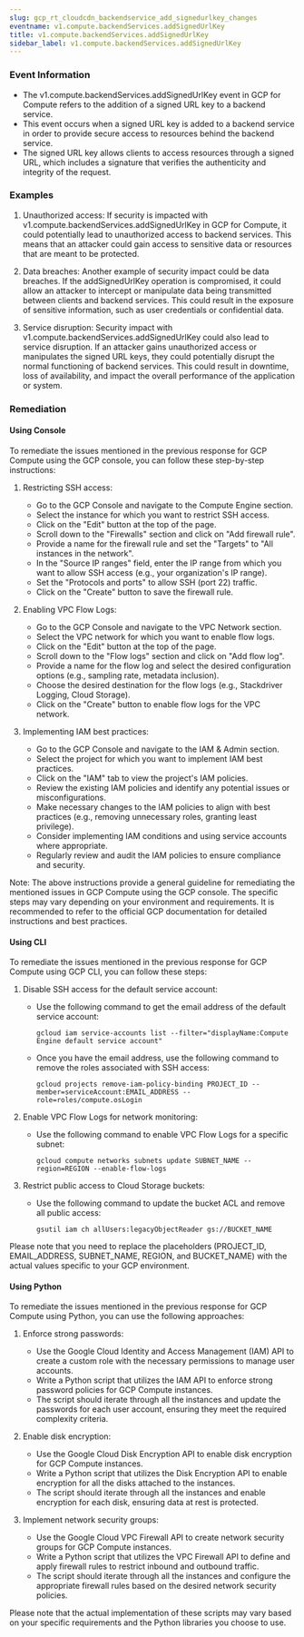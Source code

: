 ```yaml
--- 
slug: gcp_rt_cloudcdn_backendservice_add_signedurlkey_changes
eventname: v1.compute.backendServices.addSignedUrlKey
title: v1.compute.backendServices.addSignedUrlKey
sidebar_label: v1.compute.backendServices.addSignedUrlKey
---
```

                       


### Event Information

- The v1.compute.backendServices.addSignedUrlKey event in GCP for Compute refers to the addition of a signed URL key to a backend service.
- This event occurs when a signed URL key is added to a backend service in order to provide secure access to resources behind the backend service.
- The signed URL key allows clients to access resources through a signed URL, which includes a signature that verifies the authenticity and integrity of the request.


### Examples

1. Unauthorized access: If security is impacted with v1.compute.backendServices.addSignedUrlKey in GCP for Compute, it could potentially lead to unauthorized access to backend services. This means that an attacker could gain access to sensitive data or resources that are meant to be protected.

2. Data breaches: Another example of security impact could be data breaches. If the addSignedUrlKey operation is compromised, it could allow an attacker to intercept or manipulate data being transmitted between clients and backend services. This could result in the exposure of sensitive information, such as user credentials or confidential data.

3. Service disruption: Security impact with v1.compute.backendServices.addSignedUrlKey could also lead to service disruption. If an attacker gains unauthorized access or manipulates the signed URL keys, they could potentially disrupt the normal functioning of backend services. This could result in downtime, loss of availability, and impact the overall performance of the application or system.

### Remediation

#### Using Console

To remediate the issues mentioned in the previous response for GCP Compute using the GCP console, you can follow these step-by-step instructions:

1. Restricting SSH access:
   - Go to the GCP Console and navigate to the Compute Engine section.
   - Select the instance for which you want to restrict SSH access.
   - Click on the "Edit" button at the top of the page.
   - Scroll down to the "Firewalls" section and click on "Add firewall rule".
   - Provide a name for the firewall rule and set the "Targets" to "All instances in the network".
   - In the "Source IP ranges" field, enter the IP range from which you want to allow SSH access (e.g., your organization's IP range).
   - Set the "Protocols and ports" to allow SSH (port 22) traffic.
   - Click on the "Create" button to save the firewall rule.

2. Enabling VPC Flow Logs:
   - Go to the GCP Console and navigate to the VPC Network section.
   - Select the VPC network for which you want to enable flow logs.
   - Click on the "Edit" button at the top of the page.
   - Scroll down to the "Flow logs" section and click on "Add flow log".
   - Provide a name for the flow log and select the desired configuration options (e.g., sampling rate, metadata inclusion).
   - Choose the desired destination for the flow logs (e.g., Stackdriver Logging, Cloud Storage).
   - Click on the "Create" button to enable flow logs for the VPC network.

3. Implementing IAM best practices:
   - Go to the GCP Console and navigate to the IAM & Admin section.
   - Select the project for which you want to implement IAM best practices.
   - Click on the "IAM" tab to view the project's IAM policies.
   - Review the existing IAM policies and identify any potential issues or misconfigurations.
   - Make necessary changes to the IAM policies to align with best practices (e.g., removing unnecessary roles, granting least privilege).
   - Consider implementing IAM conditions and using service accounts where appropriate.
   - Regularly review and audit the IAM policies to ensure compliance and security.

Note: The above instructions provide a general guideline for remediating the mentioned issues in GCP Compute using the GCP console. The specific steps may vary depending on your environment and requirements. It is recommended to refer to the official GCP documentation for detailed instructions and best practices.

#### Using CLI

To remediate the issues mentioned in the previous response for GCP Compute using GCP CLI, you can follow these steps:

1. Disable SSH access for the default service account:
   - Use the following command to get the email address of the default service account:
     ```
     gcloud iam service-accounts list --filter="displayName:Compute Engine default service account"
     ```
   - Once you have the email address, use the following command to remove the roles associated with SSH access:
     ```
     gcloud projects remove-iam-policy-binding PROJECT_ID --member=serviceAccount:EMAIL_ADDRESS --role=roles/compute.osLogin
     ```

2. Enable VPC Flow Logs for network monitoring:
   - Use the following command to enable VPC Flow Logs for a specific subnet:
     ```
     gcloud compute networks subnets update SUBNET_NAME --region=REGION --enable-flow-logs
     ```

3. Restrict public access to Cloud Storage buckets:
   - Use the following command to update the bucket ACL and remove all public access:
     ```
     gsutil iam ch allUsers:legacyObjectReader gs://BUCKET_NAME
     ```

Please note that you need to replace the placeholders (PROJECT_ID, EMAIL_ADDRESS, SUBNET_NAME, REGION, and BUCKET_NAME) with the actual values specific to your GCP environment.

#### Using Python

To remediate the issues mentioned in the previous response for GCP Compute using Python, you can use the following approaches:

1. Enforce strong passwords:
   - Use the Google Cloud Identity and Access Management (IAM) API to create a custom role with the necessary permissions to manage user accounts.
   - Write a Python script that utilizes the IAM API to enforce strong password policies for GCP Compute instances.
   - The script should iterate through all the instances and update the passwords for each user account, ensuring they meet the required complexity criteria.

2. Enable disk encryption:
   - Use the Google Cloud Disk Encryption API to enable disk encryption for GCP Compute instances.
   - Write a Python script that utilizes the Disk Encryption API to enable encryption for all the disks attached to the instances.
   - The script should iterate through all the instances and enable encryption for each disk, ensuring data at rest is protected.

3. Implement network security groups:
   - Use the Google Cloud VPC Firewall API to create network security groups for GCP Compute instances.
   - Write a Python script that utilizes the VPC Firewall API to define and apply firewall rules to restrict inbound and outbound traffic.
   - The script should iterate through all the instances and configure the appropriate firewall rules based on the desired network security policies.

Please note that the actual implementation of these scripts may vary based on your specific requirements and the Python libraries you choose to use.

 